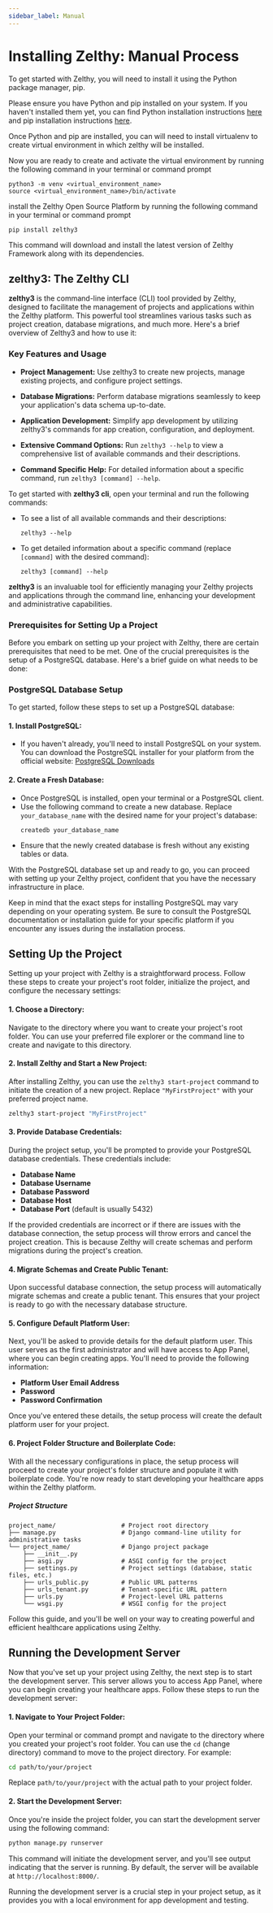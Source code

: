 ```yaml
---
sidebar_label: Manual
---
```


# Installing Zelthy: Manual Process
To get started with Zelthy, you will need to install it using the Python package manager, pip. 

Please ensure you have Python and pip installed on your system. If you haven't installed them yet, you can find Python installation instructions [here](https://www.python.org/downloads/) and pip installation instructions [here](https://pip.pypa.io/en/stable/installation/).

Once Python and pip are installed, you can will need to install virtualenv to create virtual environment in which zelthy will be installed. 

Now you are ready to create and activate the virtual environment by running the following command in your terminal or command prompt

```shell
python3 -m venv <virtual_environment_name>
source <virtual_environment_name>/bin/activate
```

install the Zelthy Open Source Platform by running the following command in your terminal or command prompt

```shell
pip install zelthy3
```

This command will download and install the latest version of Zelthy Framework along with its dependencies.




## zelthy3: The Zelthy CLI

**zelthy3** is the command-line interface (CLI) tool provided by Zelthy, designed to facilitate the management of projects and applications within the Zelthy platform. This powerful tool streamlines various tasks such as project creation, database migrations, and much more. Here's a brief overview of Zelthy3 and how to use it:

### Key Features and Usage


- **Project Management:**
   Use zelthy3 to create new projects, manage existing projects, and configure project settings.

- **Database Migrations:**
   Perform database migrations seamlessly to keep your application's data schema up-to-date.

- **Application Development:**
   Simplify app development by utilizing zelthy3's commands for app creation, configuration, and deployment.

- **Extensive Command Options:**
   Run `zelthy3 --help` to view a comprehensive list of available commands and their descriptions.

- **Command Specific Help:**
   For detailed information about a specific command, run `zelthy3 [command] --help`.


To get started with **zelthy3 cli**, open your terminal and run the following commands:

- To see a list of all available commands and their descriptions:
  ```
  zelthy3 --help
  ```

- To get detailed information about a specific command (replace `[command]` with the desired command):
  ```
  zelthy3 [command] --help
  ```

**zelthy3** is an invaluable tool for efficiently managing your Zelthy projects and applications through the command line, enhancing your development and administrative capabilities.


### Prerequisites for Setting Up a Project

Before you embark on setting up your project with Zelthy, there are certain prerequisites that need to be met. One of the crucial prerequisites is the setup of a PostgreSQL database. Here's a brief guide on what needs to be done:

### PostgreSQL Database Setup

To get started, follow these steps to set up a PostgreSQL database:

#### 1. **Install PostgreSQL:**
   - If you haven't already, you'll need to install PostgreSQL on your system. You can download the PostgreSQL installer for your platform from the official website: [PostgreSQL Downloads](https://www.postgresql.org/download/)

#### 2. **Create a Fresh Database:**
   - Once PostgreSQL is installed, open your terminal or a PostgreSQL client.
   - Use the following command to create a new database. Replace `your_database_name` with the desired name for your project's database:
     ```
     createdb your_database_name
     ```
   - Ensure that the newly created database is fresh without any existing tables or data.

With the PostgreSQL database set up and ready to go, you can proceed with setting up your Zelthy project, confident that you have the necessary infrastructure in place.

Keep in mind that the exact steps for installing PostgreSQL may vary depending on your operating system. Be sure to consult the PostgreSQL documentation or installation guide for your specific platform if you encounter any issues during the installation process.


## Setting Up the Project

Setting up your project with Zelthy is a straightforward process. Follow these steps to create your project's root folder, initialize the project, and configure the necessary settings:

#### 1. Choose a Directory:

Navigate to the directory where you want to create your project's root folder. You can use your preferred file explorer or the command line to create and navigate to this directory.

#### 2. Install Zelthy and Start a New Project:

After installing Zelthy, you can use the `zelthy3 start-project` command to initiate the creation of a new project. Replace `"MyFirstProject"` with your preferred project name.

```bash
zelthy3 start-project "MyFirstProject"
```

#### 3. Provide Database Credentials:

During the project setup, you'll be prompted to provide your PostgreSQL database credentials. These credentials include:

- **Database Name**
- **Database Username**
- **Database Password**
- **Database Host**
- **Database Port** (default is usually 5432)

If the provided credentials are incorrect or if there are issues with the database connection, the setup process will throw errors and cancel the project creation. This is because Zelthy will create schemas and perform migrations during the project's creation.

#### 4. Migrate Schemas and Create Public Tenant:

Upon successful database connection, the setup process will automatically migrate schemas and create a public tenant. This ensures that your project is ready to go with the necessary database structure.

#### 5. Configure Default Platform User:

Next, you'll be asked to provide details for the default platform user. This user serves as the first administrator and will have access to App Panel, where you can begin creating apps. You'll need to provide the following information:

- **Platform User Email Address**
- **Password**
- **Password Confirmation**

Once you've entered these details, the setup process will create the default platform user for your project.

#### 6. Project Folder Structure and Boilerplate Code:

With all the necessary configurations in place, the setup process will proceed to create your project's folder structure and populate it with boilerplate code. You're now ready to start developing your healthcare apps within the Zelthy platform.

##### Project Structure
```plaintext
project_name/                  # Project root directory
├── manage.py                  # Django command-line utility for administrative tasks
└── project_name/              # Django project package
    ├── __init__.py
    ├── asgi.py                # ASGI config for the project
    ├── settings.py            # Project settings (database, static files, etc.)
    ├── urls_public.py         # Public URL patterns
    ├── urls_tenant.py         # Tenant-specific URL pattern
    ├── urls.py                # Project-level URL patterns
    └── wsgi.py                # WSGI config for the project
```

Follow this guide, and you'll be well on your way to creating powerful and efficient healthcare applications using Zelthy.


## Running the Development Server

Now that you've set up your project using Zelthy, the next step is to start the development server. This server allows you to access App Panel, where you can begin creating your healthcare apps. Follow these steps to run the development server:

#### 1. Navigate to Your Project Folder:

Open your terminal or command prompt and navigate to the directory where you created your project's root folder. You can use the `cd` (change directory) command to move to the project directory. For example:

```bash
cd path/to/your/project
```

Replace `path/to/your/project` with the actual path to your project folder.

#### 2. Start the Development Server:

Once you're inside the project folder, you can start the development server using the following command:

```bash
python manage.py runserver
```

This command will initiate the development server, and you'll see output indicating that the server is running. By default, the server will be available at `http://localhost:8000/`.

Running the development server is a crucial step in your project setup, as it provides you with a local environment for app development and testing.